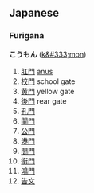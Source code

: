 ==Japanese==

===Furigana===

'''こうもん''' ([[k&#333;mon]])

# [[肛門]] [[anus]]
# [[校門]] school gate
# [[黄門]] yellow gate
# [[後門]] rear gate
# [[孔門]] 
# [[閘門]]
# [[公門]]
# [[港門]]
# [[閤門]]
# [[衡門]]
# [[鴻門]]
# [[告文]]